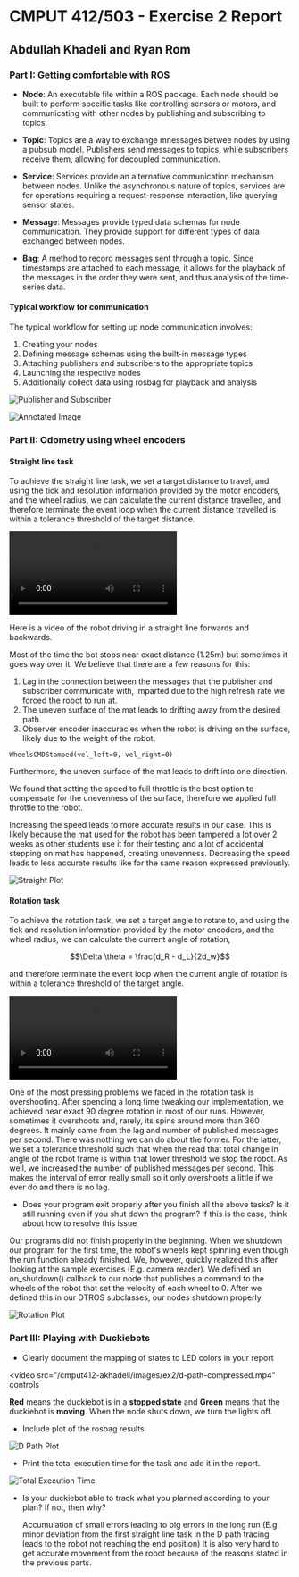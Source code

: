 # CMPUT 412/503 - Exercise 2 Report

## Abdullah Khadeli and Ryan Rom

### Part I: Getting comfortable with ROS

- **Node**: An executable file within a ROS package. Each node should be built to perform specific tasks like controlling sensors or motors, and communicating with other nodes by publishing and subscribing to topics.

- **Topic**: Topics are a way to exchange mnessages betwee nodes by using a pubsub model. Publishers send messages to topics, while subscribers receive them, allowing for decoupled communication.

- **Service**: Services provide an alternative communication mechanism between nodes. Unlike the asynchronous nature of topics, services are for operations requiring a request-response interaction, like querying sensor states.

- **Message**: Messages provide typed data schemas for node communication. They provide support for different types of data exchanged between nodes.

- **Bag**: A method to record messages sent through a topic. Since timestamps are attached to each message, it allows for the playback of the messages in the order they were sent, and thus analysis of the time-series data.

#### Typical workflow for communication

The typical workflow for setting up node communication involves:

1. Creating your nodes
2. Defining message schemas using the built-in message types
3. Attaching publishers and subscribers to the appropriate topics
4. Launching the respective nodes
5. Additionally collect data using rosbag for playback and analysis

![Publisher and Subscriber](/cmput412-akhadeli/images/ex2/pub-sub-simple.png)

![Annotated Image](/cmput412-akhadeli/images/ex2/annotated-image.png)

### Part II: Odometry using wheel encoders

#### Straight line task

To achieve the straight line task, we set a target distance to travel, and using the tick and resolution
information provided by the motor encoders, and the wheel radius, we can calculate the current distance travelled,
and therefore terminate the event loop when the current distance travelled is within a tolerance threshold of the target distance.

<video src="/cmput412-akhadeli/images/ex2/straight.mp4" controls></video>

Here is a video of the robot driving in a straight line forwards and backwards.

Most of the time the bot stops near exact distance (1.25m) but sometimes it goes way over it.
We believe that there are a few reasons for this:

1. Lag in the connection between the messages that the publisher and subscriber communicate with, imparted due to the high refresh rate we forced the robot to run at.
2. The uneven surface of the mat leads to drifting away from the desired path.
3. Observer encoder inaccuracies when the robot is driving on the surface, likely due to the weight of the robot.

```
WheelsCMDStamped(vel_left=0, vel_right=0)
```

Furthermore, the uneven surface of the mat leads to drift into one direction.

We found that setting the speed to full throttle is the best option to compensate for the unevenness of the surface, therefore we applied full throttle to the robot.

Increasing the speed leads to more accurate results in our case.
This is likely because the mat used for the robot has been tampered a lot over 2 weeks as other students use it for their testing and a lot of accidental stepping on mat has happened, creating unevenness.
Decreasing the speed leads to less accurate results like for the same reason expressed previously.

![Straight Plot](/cmput412-akhadeli/images/ex2/straight_plot.png)

#### Rotation task

To achieve the rotation task, we set a target angle to rotate to, and using the tick and resolution
information provided by the motor encoders, and the wheel radius, we can calculate the current angle of rotation,

```math
\Delta \theta = \frac{d_R - d_L}{2d_w}
```

and therefore terminate the event loop when the current angle of rotation is within a tolerance threshold of the target angle.

<video src="/cmput412-akhadeli/images/ex2/rotation.mp4" controls></video>

One of the most pressing problems we faced in the rotation task is overshooting.
After spending a long time tweaking our implementation, we achieved near exact 90 degree rotation in most of our runs.
However, sometimes it overshoots and, rarely, its spins around more than 360 degrees.
It mainly came from the lag and number of published messages per second.
There was nothing we can do about the former. For the latter, we set a tolerance threshold such that when the read that total change in angle of the robot frame is within that lower threshold we stop the robot.
As well, we increased the number of published messages per second. This makes the interval of error really small so it only overshoots a little if we ever do and there is no lag.

- Does your program exit properly after you finish all the above tasks? Is it still running
  even if you shut down the program? If this is the case, think about how to resolve this
  issue

Our programs did not finish properly in the beginning.
When we shutdown our program for the first time, the robot's wheels kept spinning even though the run function already finished.
We, however, quickly realized this after looking at the sample exercises (E.g. camera reader).
We defined an on_shutdown() callback to our node that publishes a command to the wheels of the robot that set the velocity of each wheel to 0.
After we defined this in our DTROS subclasses, our nodes shutdown properly.

![Rotation Plot](/cmput412-akhadeli/images/ex2/rotation_plot.png)

### Part III: Playing with Duckiebots

- Clearly document the mapping of states to LED colors in your report

<video
  src="/cmput412-akhadeli/images/ex2/d-path-compressed.mp4"
  controls
></video>

**Red** means the duckiebot is in a **stopped state** and **Green** means that the duckiebot is **moving**.
When the node shuts down, we turn the lights off.

- Include plot of the rosbag results

![D Path Plot](/cmput412-akhadeli/images/ex2/D_plot.png)

- Print the total execution time for the task and add it in the report.

![Total Execution Time](/cmput412-akhadeli/images/ex2/exec-time.png)

- Is your duckiebot able to track what you planned according to your plan? If not,
  then why?

  Accumulation of small errors leading to big errors in the long run (E.g. minor deviation from the first straight line task in the D path tracing leads to the robot not reaching the end position)
  It is also very hard to get accurate movement from the robot because of the reasons stated in the previous parts.
